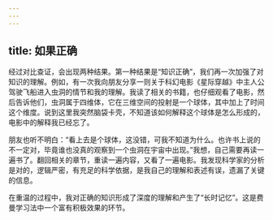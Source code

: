 ```yaml
---
---
---
```

title: 如果正确
---




经过对比查证，会出现两种结果。第一种结果是“知识正确”，我们再一次加强了对知识的理解。例如，有一次我向朋友分享一则关于科幻电影《星际穿越》中主人公驾驶飞船进入虫洞的情节和我的理解。我读了相关的书籍，也仔细观看了电影，然后告诉他们，虫洞属于四维体，它在三维空间的投射是一个球体，其中加上了时间这个维度。说到这里我突然脑袋卡壳，不知道该如何解释这个球体是怎么形成的，电影中的解释我已经忘了。

朋友也听不明白：“看上去是个球体，这没错，可我不知道为什么。也许书上说的不一定对，毕竟谁也没真的观察到一个虫洞在宇宙中出现。”我想，自己需要再读一遍书了。翻回相关的章节，重读一遍内容，又看了一遍电影。我发现科学家的分析是对的，逻辑严密，有充足的科学依据，是我自己的理解和表述有误，遗漏了关键的信息。

在重温的过程中，我对正确的知识形成了深度的理解和产生了“长时记忆”。这是费曼学习法中一个富有积极效果的环节。